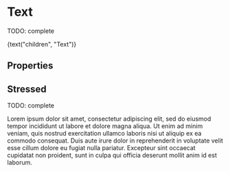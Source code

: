 

<Meta title="Atoms/Text" component={Text} />

# Text

TODO: complete

<Preview>
  <Story name="default" parameters={{ decorators: [withKnobs, withA11y] }}>
    <Text> {text("children", "Text")} </Text>
  </Story>
</Preview>

## Properties

<Props of={Text} />

## Stressed

TODO: complete

<Preview>
  <Story name="stressed" parameters={{ decorators: [withKnobs, withA11y] }}>
    <Text>
      Lorem ipsum dolor sit amet, consectetur adipiscing elit, sed do eiusmod 
      tempor incididunt ut labore et dolore magna aliqua. Ut enim ad minim veniam, 
      quis nostrud exercitation ullamco laboris nisi ut aliquip ex ea commodo consequat. 
      Duis aute irure dolor in reprehenderit in voluptate velit esse cillum dolore eu 
      fugiat nulla pariatur. Excepteur sint occaecat cupidatat non proident, sunt in 
      culpa qui officia deserunt mollit anim id est laborum. 
    </Text>
  </Story>
</Preview>
